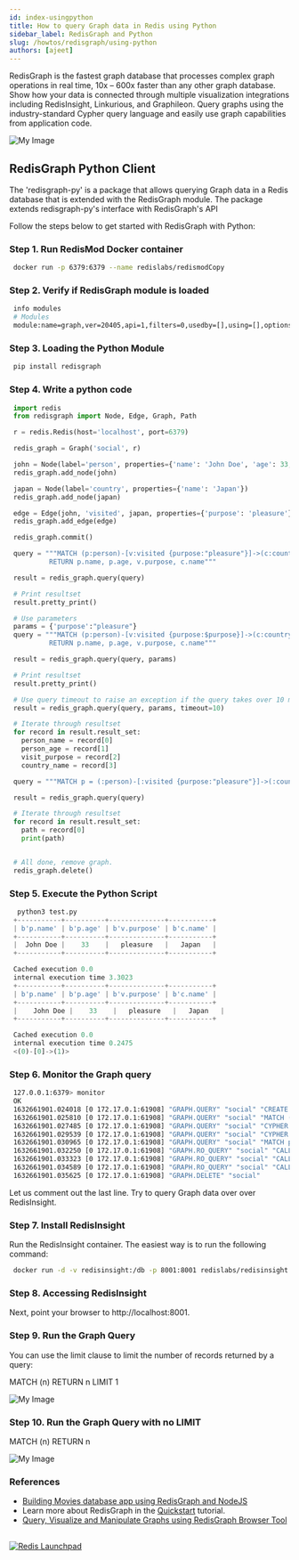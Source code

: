 ```yaml
---
id: index-usingpython
title: How to query Graph data in Redis using Python
sidebar_label: RedisGraph and Python
slug: /howtos/redisgraph/using-python
authors: [ajeet]
---
```


RedisGraph is the fastest graph database that processes complex graph operations in real time, 10x – 600x faster than any other graph database. Show how your data is connected through multiple visualization integrations including RedisInsight, Linkurious, and Graphileon. Query graphs using the industry-standard Cypher query language and easily use graph capabilities from application code.

![My Image](redisgraph_python.png)

## RedisGraph Python Client

The 'redisgraph-py' is a package that allows querying Graph data in a Redis database that is extended with the RedisGraph module. The package extends redisgraph-py's interface with RedisGraph's API

Follow the steps below to get started with RedisGraph with Python:

### Step 1. Run RedisMod Docker container

 ```bash
  docker run -p 6379:6379 --name redislabs/redismodCopy
 ```

### Step 2. Verify if RedisGraph module is loaded

 ```bash
  info modules
  # Modules
  module:name=graph,ver=20405,api=1,filters=0,usedby=[],using=[],options=[]
 ```

### Step 3. Loading the Python Module

 ```bash
  pip install redisgraph
 ```

### Step 4. Write a python code 

 ```python
  import redis
  from redisgraph import Node, Edge, Graph, Path
 
  r = redis.Redis(host='localhost', port=6379)
 
  redis_graph = Graph('social', r)
 
  john = Node(label='person', properties={'name': 'John Doe', 'age': 33, 'gender': 'male', 'status': 'single'})
  redis_graph.add_node(john)
 
  japan = Node(label='country', properties={'name': 'Japan'})
  redis_graph.add_node(japan)
 
  edge = Edge(john, 'visited', japan, properties={'purpose': 'pleasure'})
  redis_graph.add_edge(edge)
 
  redis_graph.commit()
 
  query = """MATCH (p:person)-[v:visited {purpose:"pleasure"}]->(c:country)
		   RETURN p.name, p.age, v.purpose, c.name"""
 
  result = redis_graph.query(query)
 
  # Print resultset
  result.pretty_print()
 
  # Use parameters
  params = {'purpose':"pleasure"}
  query = """MATCH (p:person)-[v:visited {purpose:$purpose}]->(c:country)
		   RETURN p.name, p.age, v.purpose, c.name"""
 
  result = redis_graph.query(query, params)
 
  # Print resultset
  result.pretty_print()
 
  # Use query timeout to raise an exception if the query takes over 10 milliseconds
  result = redis_graph.query(query, params, timeout=10)
 
  # Iterate through resultset
  for record in result.result_set:
	person_name = record[0]
	person_age = record[1]
	visit_purpose = record[2]
	country_name = record[3]
 
  query = """MATCH p = (:person)-[:visited {purpose:"pleasure"}]->(:country) RETURN p"""
 
  result = redis_graph.query(query)
 
  # Iterate through resultset
  for record in result.result_set:
    path = record[0]
    print(path)
 
 
  # All done, remove graph.
  redis_graph.delete()
```

### Step 5. Execute the Python Script

 ```python
   python3 test.py 
  +-----------+----------+--------------+-----------+
  | b'p.name' | b'p.age' | b'v.purpose' | b'c.name' |
  +-----------+----------+--------------+-----------+
  |  John Doe |    33    |   pleasure   |   Japan   |
  +-----------+----------+--------------+-----------+
 
  Cached execution 0.0
  internal execution time 3.3023
  +-----------+----------+--------------+-----------+
  | b'p.name' | b'p.age' | b'v.purpose' | b'c.name' |
  +-----------+----------+--------------+-----------+
  |    John Doe |    33    |   pleasure   |   Japan   |
  +-----------+----------+--------------+-----------+
 
  Cached execution 0.0
  internal execution time 0.2475
  <(0)-[0]->(1)>
```



### Step 6. Monitor the Graph query


```bash
 127.0.0.1:6379> monitor
 OK
 1632661901.024018 [0 172.17.0.1:61908] "GRAPH.QUERY" "social" "CREATE (youkjweasb:person{age:33,gender:\"male\",name:\"John Doe\",status:\"single\"}),(jilbktlmgw:country{name:\"Japan\"}),(youkjweasb:person{age:33,gender:\"male\",name:\"John Doe\",status:\"single\"})-[:visited{purpose:\"pleasure\"}]->(jilbktlmgw:country{name:\"Japan\"})" "--compact"
 1632661901.025810 [0 172.17.0.1:61908] "GRAPH.QUERY" "social" "MATCH (p:person)-[v:visited {purpose:\"pleasure\"}]->(c:country)\n\t\t   RETURN p.name, p.age, v.purpose, c.name" "--compact"
 1632661901.027485 [0 172.17.0.1:61908] "GRAPH.QUERY" "social" "CYPHER purpose=\"pleasure\" MATCH (p:person)-[v:visited {purpose:$purpose}]->(c:country)\n\t\t   RETURN p.name, p.age, v.purpose, c.name" "--compact"
 1632661901.029539 [0 172.17.0.1:61908] "GRAPH.QUERY" "social" "CYPHER purpose=\"pleasure\" MATCH (p:person)-[v:visited {purpose:$purpose}]->(c:country)\n\t\t   RETURN p.name, p.age, v.purpose, c.name" "--compact" "timeout" "10"
 1632661901.030965 [0 172.17.0.1:61908] "GRAPH.QUERY" "social" "MATCH p = (:person)-[:visited {purpose:\"pleasure\"}]->(:country) RETURN p" "--compact"
 1632661901.032250 [0 172.17.0.1:61908] "GRAPH.RO_QUERY" "social" "CALL db.labels()" "--compact"
 1632661901.033323 [0 172.17.0.1:61908] "GRAPH.RO_QUERY" "social" "CALL db.propertyKeys()" "--compact"
 1632661901.034589 [0 172.17.0.1:61908] "GRAPH.RO_QUERY" "social" "CALL db.relationshipTypes()" "--compact"
 1632661901.035625 [0 172.17.0.1:61908] "GRAPH.DELETE" "social"
```


Let us comment out the last line. Try to query Graph data over over RedisInsight.

### Step 7. Install RedisInsight

Run the RedisInsight container. The easiest way is to run the following command:

 ```bash
  docker run -d -v redisinsight:/db -p 8001:8001 redislabs/redisinsight:latest
 ```

### Step 8. Accessing RedisInsight

Next, point your browser to http://localhost:8001.


### Step 9. Run the Graph Query

You can use the limit clause to limit the number of records returned by a query:


MATCH (n) RETURN n  LIMIT 1

![My Image](redisgraph_redisinsight_1.png)


### Step 10. Run the Graph Query with no LIMIT

MATCH (n) RETURN n

![My Image](redisgraph_redisinsight_2.png)


### References


- [Building Movies database app using RedisGraph and NodeJS](/howtos/redisgraphmovies/)
- Learn more about RedisGraph in the [Quickstart](https://oss.redislabs.com/redisgraph/?_ga=2.186887980.520518125.1606546041-1440690046.1604964523) tutorial.
- [Query, Visualize and Manipulate Graphs using RedisGraph Browser Tool](/explore/redisinsight/redisgraph)

##

<div>
<a href="https://launchpad.redis.com" target="_blank" rel="noopener" className="link"> <img src="/img/launchpad.png"  className="thumb" loading="lazy" alt="Redis Launchpad" /></a>
</div>


